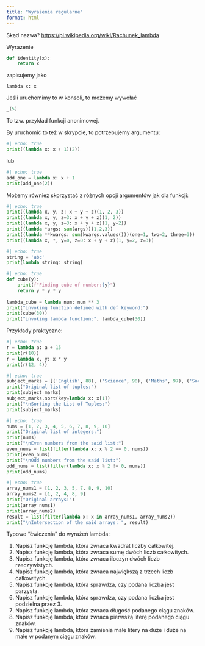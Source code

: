 ```yaml
---
title: "Wyrażenia regularne"
format: html
---
```


Skąd nazwa? <https://pl.wikipedia.org/wiki/Rachunek_lambda>

Wyrażenie

``` python
def identity(x):
    return x
```

zapisujemy jako

```         
lambda x: x
```

Jeśli uruchomimy to w konsoli, to możemy wywołać

``` python
_(5)
```

To tzw. przykład funkcji anonimowej.


By uruchomić to też w skrypcie, to potrzebujemy argumentu:

```python
#| echo: true
print((lambda x: x + 1)(2))
```

lub

```python
#| echo: true
add_one = lambda x: x + 1
print(add_one(2))
```


Możemy również skorzystać z różnych opcji argumentów jak dla funkcji:

```python
#| echo: true
print((lambda x, y, z: x + y + z)(1, 2, 3))
print((lambda x, y, z=3: x + y + z)(1, 2))
print((lambda x, y, z=3: x + y + z)(1, y=2))
print((lambda *args: sum(args))(1,2,3))
print((lambda **kwargs: sum(kwargs.values()))(one=1, two=2, three=3))
print((lambda x, *, y=0, z=0: x + y + z)(1, y=2, z=3))
```


```python
#| echo: true
string = 'abc'
print(lambda string: string)
```



```python
#| echo: true
def cube(y):
    print(f"Finding cube of number:{y}")
    return y * y * y
  
lambda_cube = lambda num: num ** 3
print("invoking function defined with def keyword:")
print(cube(30))
print("invoking lambda function:", lambda_cube(30))
```


Przykłady praktyczne:

```python
#| echo: true
r = lambda a: a + 15
print(r(10))
r = lambda x, y: x * y
print(r(12, 4))
```


```python
#| echo: true
subject_marks = [('English', 88), ('Science', 90), ('Maths', 97), ('Social sciences', 82)]
print("Original list of tuples:")
print(subject_marks)
subject_marks.sort(key=lambda x: x[1])
print("\nSorting the List of Tuples:")
print(subject_marks)
```


```python
#| echo: true
nums = [1, 2, 3, 4, 5, 6, 7, 8, 9, 10]
print("Original list of integers:")
print(nums)
print("\nEven numbers from the said list:")
even_nums = list(filter(lambda x: x % 2 == 0, nums))
print(even_nums)
print("\nOdd numbers from the said list:")
odd_nums = list(filter(lambda x: x % 2 != 0, nums))
print(odd_nums)
```


```python
#| echo: true
array_nums1 = [1, 2, 3, 5, 7, 8, 9, 10]
array_nums2 = [1, 2, 4, 8, 9]
print("Original arrays:")
print(array_nums1)
print(array_nums2)
result = list(filter(lambda x: x in array_nums1, array_nums2))
print("\nIntersection of the said arrays: ", result)
```


Typowe "ćwiczenia" do wyrażeń lambda:

1. Napisz funkcję lambda, która zwraca kwadrat liczby całkowitej.
2. Napisz funkcję lambda, która zwraca sumę dwóch liczb całkowitych.
3. Napisz funkcję lambda, która zwraca iloczyn dwóch liczb rzeczywistych.
4. Napisz funkcję lambda, która zwraca największą z trzech liczb całkowitych.
5. Napisz funkcję lambda, która sprawdza, czy podana liczba jest parzysta.
6. Napisz funkcję lambda, która sprawdza, czy podana liczba jest podzielna przez 3.
7. Napisz funkcję lambda, która zwraca długość podanego ciągu znaków.
8. Napisz funkcję lambda, która zwraca pierwszą literę podanego ciągu znaków.
9. Napisz funkcję lambda, która zamienia małe litery na duże i duże na małe w podanym ciągu znaków.
